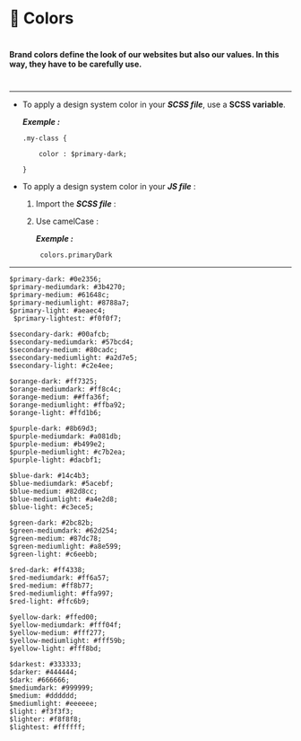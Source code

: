 

<Meta title="⚛️Atoms|🌈 Colors" />

# 🌈 Colors

#

#

#### Brand colors define the look of our websites but also our values. In this way, they have to be carefully use.

#

---

- To apply a design system color in your **_SCSS file_**, use a **SCSS variable**.

  **_Exemple :_**

      .my-class {

          color : $primary-dark;

      }

- To apply a design system color in your **_JS file_** :

  1.  Import the **_SCSS file_** :


  2.  Use camelCase :

      **_Exemple :_**

           colors.primaryDark

---

<ColorPalette>
  <ColorItem
    title="Monochrome Primary"
    colors={[
      colors.primaryDark,
      colors.primaryMediumDark,
      colors.primaryMedium,
      colors.primaryMediumLight,
      colors.primaryLight,
      colors.primaryLightest,
    ]}
  />
</ColorPalette>

    $primary-dark: #0e2356;
    $primary-mediumdark: #3b4270;
    $primary-medium: #61648c;
    $primary-mediumlight: #8788a7;
    $primary-light: #aeaec4;
     $primary-lightest: #f0f0f7;

<ColorPalette>
  <ColorItem
    title="Monochrome Secondary"
    colors={[
      colors.secondaryDark,
      colors.secondaryMediumDark,
      colors.secondaryMedium,
      colors.secondaryMediumLight,
      colors.secondaryLight,
    ]}
  />
</ColorPalette>

    $secondary-dark: #00afcb;
    $secondary-mediumdark: #57bcd4;
    $secondary-medium: #80cadc;
    $secondary-mediumlight: #a2d7e5;
    $secondary-light: #c2e4ee;

<ColorPalette>
  <ColorItem
    title="Monochrome Orange"
    colors={[
      colors.orangeDark,
      colors.orangeMediumDark,
      colors.orangeMedium,
      colors.orangeMediumLight,
      colors.orangeLight,
    ]}
  />
</ColorPalette>

    $orange-dark: #ff7325;
    $orange-mediumdark: #ff8c4c;
    $orange-medium: ##ffa36f;
    $orange-mediumlight: #ffba92;
    $orange-light: #ffd1b6;

<ColorPalette>
  <ColorItem
    title="Monochrome Purple"
    colors={[
      colors.purpleDark,
      colors.purpleMediumDark,
      colors.purpleMedium,
      colors.purpleMediumLight,
      colors.purpleLight,
    ]}
  />
</ColorPalette>

    $purple-dark: #8b69d3;
    $purple-mediumdark: #a081db;
    $purple-medium: #b499e2;
    $purple-mediumlight: #c7b2ea;
    $purple-light: #dacbf1;

<ColorPalette>
  <ColorItem
    title="Monochrome Blue"
    colors={[
      colors.blueDark,
      colors.blueMediumDark,
      colors.blueMedium,
      colors.blueMediumLight,
      colors.blueLight,
    ]}
  />
</ColorPalette>

    $blue-dark: #14c4b3;
    $blue-mediumdark: #5acebf;
    $blue-medium: #82d8cc;
    $blue-mediumlight: #a4e2d8;
    $blue-light: #c3ece5;

<ColorPalette>
  <ColorItem
    title="Monochrome Green"
    colors={[
      colors.greenDark,
      colors.greenMediumDark,
      colors.greenMedium,
      colors.greenMediumLight,
      colors.greenLight,
    ]}
  />
</ColorPalette>

    $green-dark: #2bc82b;
    $green-mediumdark: #62d254;
    $green-medium: #87dc78;
    $green-mediumlight: #a8e599;
    $green-light: #c6eebb;

<ColorPalette>
  <ColorItem
    title="Monochrome Red"
    colors={[
      colors.redDark,
      colors.redMediumDark,
      colors.redMedium,
      colors.redMediumLight,
      colors.redLight,
    ]}
  />
</ColorPalette>

    $red-dark: #ff4338;
    $red-mediumdark: #ff6a57;
    $red-medium: #ff8b77;
    $red-mediumlight: #ffa997;
    $red-light: #ffc6b9;

<ColorPalette>
  <ColorItem
    title="Monochrome Yellow"
    colors={[
      colors.yellowDark,
      colors.yellowMediumDark,
      colors.yellowMedium,
      colors.yellowMediumLight,
      colors.yellowLight,
    ]}
  />
</ColorPalette>

    $yellow-dark: #ffed00;
    $yellow-mediumdark: #fff04f;
    $yellow-medium: #fff277;
    $yellow-mediumlight: #fff59b;
    $yellow-light: #fff8bd;

<ColorPalette>
  <ColorItem
    title="Monochrome"
    colors={[
      colors.darkest,
      colors.darker,
      colors.dark,
      colors.mediumDark,
      colors.medium,
      colors.mediumLight,
      colors.light,
      colors.lighter,
      colors.lightest,
    ]}
  />
</ColorPalette>

    $darkest: #333333;
    $darker: #444444;
    $dark: #666666;
    $mediumdark: #999999;
    $medium: #dddddd;
    $mediumlight: #eeeeee;
    $light: #f3f3f3;
    $lighter: #f8f8f8;
    $lightest: #ffffff;

```

```

